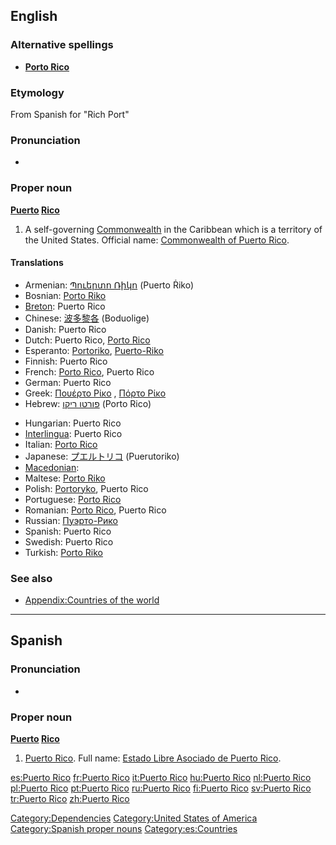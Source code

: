 ==English==

===Alternative spellings===
* '''[[Porto Rico]]'''

===Etymology===
From Spanish for "Rich Port"

===Pronunciation===
* {{a|US}} {{IPA|/ˌpɔɹɾɚˈɹikoʊ/}}

===Proper noun===
{{wikipedia}}
'''[[puerto|Puerto]] [[rico|Rico]]'''

# A self-governing [[Commonwealth]] in the Caribbean which is a territory of the United States. Official name: [[Commonwealth of Puerto Rico]].

====Translations====
{{trans-top|Caribbean Commonwealth}}
* Armenian: [[Պուերտո Ռիկո]] (Puerto Ṙiko)
* Bosnian: [[Porto Riko]] {{m}}
* [[Breton]]: Puerto Rico
* Chinese: [[波多黎各]] (Boduolige)
* Danish: Puerto Rico
* Dutch: Puerto Rico, [[Porto Rico]]
* Esperanto: [[Portoriko]], [[Puerto-Riko]]
* Finnish: Puerto Rico
* French: [[Porto Rico]], Puerto Rico
* German: Puerto Rico
* Greek: [[Πουέρτο Ρίκο]] {{n}}, [[Πόρτο Ρίκο]] {{n}}
* Hebrew: [[פורטו ריקו]] (Porto Rico)
{{trans-mid}}
* Hungarian: Puerto Rico
* [[Interlingua]]: Puerto Rico
* Italian: [[Porto Rico]] {{m}}
* Japanese: [[プエルトリコ]] (Puerutoriko)
* [[Macedonian]]: {{t|mk|Порторико|n|tr=Portoríko|sc=Cyrl}}
* Maltese: [[Porto Riko]]
* Polish: [[Portoryko]], Puerto Rico
* Portuguese: [[Porto Rico]]
* Romanian: [[Porto Rico]], Puerto Rico
* Russian: [[Пуэрто-Рико]]
* Spanish: Puerto Rico
* Swedish: Puerto Rico
* Turkish: [[Porto Riko]]
{{trans-bottom}}

===See also===
* [[Appendix:Countries of the world]]

[[Category:Dependencies]]
[[Category:United States of America]]

----

==Spanish==

===Pronunciation===
* {{IPA|/ˌpwertoˈriko/|lang=es}}

===Proper noun===
'''[[puerto|Puerto]] [[rico|Rico]]'''

# [[Puerto Rico#English|Puerto Rico]]. Full name: [[Estado Libre Asociado de Puerto Rico]].

[[Category:Spanish proper nouns]]
[[Category:es:Countries]]

[[es:Puerto Rico]]
[[fr:Puerto Rico]]
[[it:Puerto Rico]]
[[hu:Puerto Rico]]
[[nl:Puerto Rico]]
[[pl:Puerto Rico]]
[[pt:Puerto Rico]]
[[ru:Puerto Rico]]
[[fi:Puerto Rico]]
[[sv:Puerto Rico]]
[[tr:Puerto Rico]]
[[zh:Puerto Rico]]